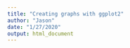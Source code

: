 ```yaml
---
title: "Creating graphs with ggplot2"
author: "Jason"
date: "1/27/2020"
output: html_document
---
```

